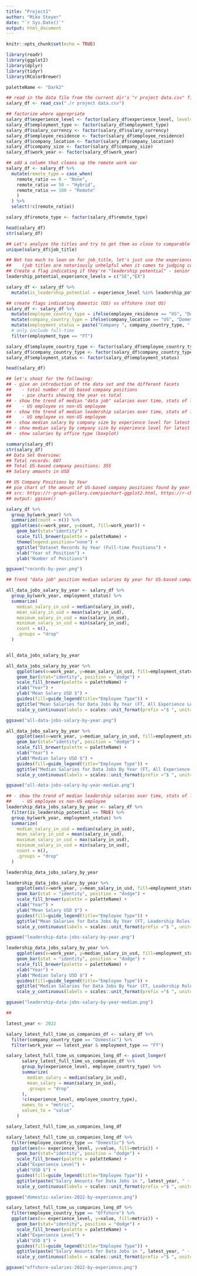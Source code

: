 ```yaml
---
title: "Project1"
author: "Mike Steyer"
date: "`r Sys.Date()`"
output: html_document
---
```


```r
knitr::opts_chunk$set(echo = TRUE)

library(readr)
library(ggplot2)
library(dplyr)
library(tidyr)
library(RColorBrewer)
```

```r
paletteName <- "Dark2"
```

```r
## read in the data file from the current dir's "r project data.csv" file
salary_df <- read_csv("./r project data.csv")

```

```r
## factorize where appropriate
salary_df$experience_level <- factor(salary_df$experience_level, levels=c("EN","MI","SE","EX"))
salary_df$employment_type <- factor(salary_df$employment_type)
salary_df$salary_currency <- factor(salary_df$salary_currency)
salary_df$employee_residence <- factor(salary_df$employee_residence)
salary_df$company_location <- factor(salary_df$company_location)
salary_df$company_size <- factor(salary_df$company_size)
salary_df$work_year <- factor(salary_df$work_year)

## add a column that cleans up the remote work var
salary_df <- salary_df %>%
  mutate(remote_type = case_when(
    remote_ratio == 0 ~ "None",
    remote_ratio == 50 ~ "Hybrid",
    remote_ratio == 100 ~ "Remote"
    )
  ) %>%
  select(!c(remote_ratio))

salary_df$remote_type <- factor(salary_df$remote_type)

head(salary_df)
str(salary_df)

```

```r
## Let's analyze the titles and try to get them as close to comparable as possible
unique(salary_df$job_title)

## Not too much to lean on for job_title, let's just use the experience level attached to the record
##    (job titles are notoriously unhelpful when it comes to judging competence anyway)
## Create a flag indicating if they're "leadership potential" - senior or expert/director
leadership_potential_experience_levels = c("SE","EX")

salary_df <- salary_df %>%
  mutate(is_leadership_potential = experience_level %in% leadership_potential_experience_levels)

## create flags indicating domestic (US) vs offshore (not US)
salary_df <- salary_df %>%
  mutate(employee_country_type = ifelse(employee_residence == "US", "Domestic", "Offshore")) %>%
  mutate(company_country_type = ifelse(company_location == "US", "Domestic", "Offshore")) %>%
  mutate(employment_status = paste("Company ", company_country_type, ", Employee ", employee_country_type, sep="")) %>%
  # only include full-time
  filter(employment_type == "FT")

salary_df$employee_country_type <- factor(salary_df$employee_country_type)
salary_df$company_country_type <- factor(salary_df$company_country_type)
salary_df$employment_status <- factor(salary_df$employment_status)

head(salary_df)

```

```r
## let's shoot for the following:
## - give an introduction of the data set and the different facets
##    - total number of US based company positions
##    - pie charts showing the year vs total
## - show the trend of median "data job" salaries over time, stats of latest year (median, mean, min, max) - US companies only
##    - US employee vs non-US employee
## - show the trend of median leadership salaries over time, stats of latest year (median, mean, min, max) - US companies only
##    - US employee vs non-US employee
## - show median salary by company size by experience level for latest year (US employees)
## - show median salary by company size by experience level for latest year (offshore employees)
## - show salaries by office type (boxplot)
```

```r
summary(salary_df)
str(salary_df)
## Data Set Overview:
## Total records: 607
## Total US-based company positions: 355
## Salary amounts in USD

```
```r
## US Company Positions by Year
## pie chart of the amount of US-based company positions found by year
## src: https://r-graph-gallery.com/piechart-ggplot2.html, https://r-charts.com/part-whole/pie-chart-ggplot2/
## output: ggsave()

salary_df %>%
  group_by(work_year) %>%
  summarize(count = n()) %>%
  ggplot(aes(x=work_year, y=count, fill=work_year)) +
    geom_bar(stat="identity") +
    scale_fill_brewer(palette = paletteName) +
    theme(legend.position="none") +
    ggtitle("Dataset Records by Year (Full-time Positions") +
    xlab("Year of Position") + 
    ylab("Number of Positions")

ggsave("records-by-year.png")
```
```r
## Trend "data job" position median salaries by year for US-based companies (on & offshore)

all_data_jobs_salary_by_year <- salary_df %>%
  group_by(work_year, employment_status) %>%
  summarize(
    median_salary_in_usd = median(salary_in_usd), 
    mean_salary_in_usd = mean(salary_in_usd),
    maximum_salary_in_usd = max(salary_in_usd),
    minimum_salary_in_usd = min(salary_in_usd),
    count = n(),
    .groups = "drop"
  )


all_data_jobs_salary_by_year

all_data_jobs_salary_by_year %>%
    ggplot(aes(x=work_year, y=mean_salary_in_usd, fill=employment_status)) +
    geom_bar(stat="identity", position = "dodge") +
    scale_fill_brewer(palette = paletteName) +
    xlab("Year") +
    ylab("Mean Salary USD $") +
    guides(fill=guide_legend(title="Employee Type")) +
    ggtitle("Mean Salaries for Data Jobs By Year (FT, All Experience Levels)") +
    scale_y_continuous(labels = scales::unit_format(prefix ="$ ", unit="")) 

ggsave("all-data-jobs-salary-by-year.png")

all_data_jobs_salary_by_year %>%
    ggplot(aes(x=work_year, y=median_salary_in_usd, fill=employment_status)) +
    geom_bar(stat="identity", position = "dodge") +
    scale_fill_brewer(palette = paletteName) +
    xlab("Year") +
    ylab("Median Salary USD $") +
    guides(fill=guide_legend(title="Employee Type")) +
    ggtitle("Median Salaries for Data Jobs By Year (FT, All Experience Levels)") +
    scale_y_continuous(labels = scales::unit_format(prefix ="$ ", unit="")) 

ggsave("all-data-jobs-salary-by-year-median.png")

```

```r
## - show the trend of median leadership salaries over time, stats of latest year (median, mean, min, max) - US companies only
##    - US employee vs non-US employee
leadership_data_jobs_salary_by_year <- salary_df %>%
  filter(is_leadership_potential == TRUE) %>%
  group_by(work_year, employment_status) %>%
  summarize(
    median_salary_in_usd = median(salary_in_usd), 
    mean_salary_in_usd = mean(salary_in_usd),
    maximum_salary_in_usd = max(salary_in_usd),
    minimum_salary_in_usd = min(salary_in_usd),
    count = n(),
    .groups = "drop"
  ) 

leadership_data_jobs_salary_by_year

leadership_data_jobs_salary_by_year %>%
    ggplot(aes(x=work_year, y=mean_salary_in_usd, fill=employment_status)) +
    geom_bar(stat = "identity", position = "dodge") +
    scale_fill_brewer(palette = paletteName) +
    xlab("Year") +
    ylab("Mean Salary USD $") +
    guides(fill=guide_legend(title="Employee Type")) +
    ggtitle("Mean Salaries for Data Jobs By Year (FT, Leadership Roles)") + 
    scale_y_continuous(labels = scales::unit_format(prefix ="$ ", unit=""))

ggsave("leadership-data-jobs-salary-by-year.png")

leadership_data_jobs_salary_by_year %>%
    ggplot(aes(x=work_year, y=median_salary_in_usd, fill=employment_status)) +
    geom_bar(stat = "identity", position = "dodge") +
    scale_fill_brewer(palette = paletteName) +
    xlab("Year") +
    ylab("Median Salary USD $") +
    guides(fill=guide_legend(title="Employee Type")) +
    ggtitle("Median Salaries for Data Jobs By Year (FT, Leadership Roles)") + 
    scale_y_continuous(labels = scales::unit_format(prefix ="$ ", unit=""))

ggsave("leadership-data-jobs-salary-by-year-median.png")

```

```r
## 

latest_year <- 2022

salary_latest_full_time_us_companies_df <- salary_df %>%
  filter(company_country_type == "Domestic") %>%
  filter(work_year == latest_year & employment_type == "FT")

salary_latest_full_time_us_companies_long_df <- pivot_longer(
      salary_latest_full_time_us_companies_df %>%
      group_by(experience_level, employee_country_type) %>%
      summarize(
        median_salary = median(salary_in_usd),
        mean_salary = mean(salary_in_usd),
        .groups = "drop"
      ),
      !c(experience_level, employee_country_type),
      names_to = "metric",
      values_to = "value"
    )

salary_latest_full_time_us_companies_long_df

salary_latest_full_time_us_companies_long_df %>%
  filter(employee_country_type == "Domestic") %>%
  ggplot(aes(x= experience_level, y=value, fill=metric)) +
    geom_bar(stat="identity", position = "dodge") +
    scale_fill_brewer(palette = paletteName) +
    xlab("Experience Level") +
    ylab("USD $") +
    guides(fill=guide_legend(title="Employee Type")) +
    ggtitle(paste("Salary Amounts for Data Jobs in ", latest_year, " - Domestic Employees")) +
    scale_y_continuous(labels = scales::unit_format(prefix ="$ ", unit=""))

ggsave("domestic-salaries-2022-by-experience.png")

salary_latest_full_time_us_companies_long_df %>%
  filter(employee_country_type == "Offshore") %>%
  ggplot(aes(x= experience_level, y=value, fill=metric)) +
    geom_bar(stat="identity", position = "dodge") +
    scale_fill_brewer(palette = paletteName) +
    xlab("Experience Level") +
    ylab("USD $") +
    guides(fill=guide_legend(title="Employee Type")) +
    ggtitle(paste("Salary Amounts for Data Jobs in ", latest_year, " - Offshore Employees")) +
    scale_y_continuous(labels = scales::unit_format(prefix ="$ ", unit=""))

ggsave("offshore-salaries-2022-by-experience.png")

```



